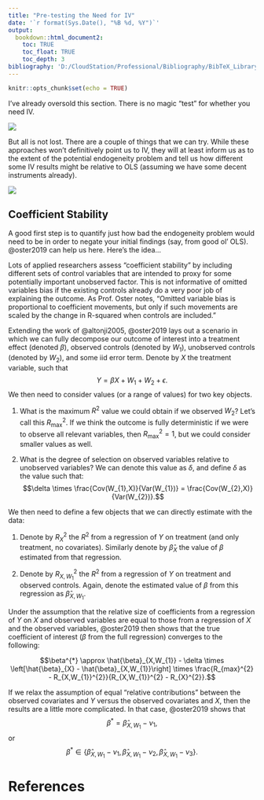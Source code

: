 ```yaml
---
title: "Pre-testing the Need for IV"
date: '`r format(Sys.Date(), "%B %d, %Y")`'
output: 
  bookdown::html_document2:
    toc: TRUE
    toc_float: TRUE
    toc_depth: 3
bibliography: 'D:/CloudStation/Professional/Bibliography/BibTeX_Library.bib'    
---
```


```r
knitr::opts_chunk$set(echo = TRUE)
```


I've already oversold this section. There is no magic "test" for whether you need IV.

![](https://media.giphy.com/media/oXB0K4oFw3fck/giphy.gif)

But all is not lost. There are a couple of things that we can try. While these approaches won't definitively point us to IV, they will at least inform us as to the extent of the potential endogeneity problem and tell us how different some IV results might be relative to OLS (assuming we have some decent instruments already).

![](https://media.giphy.com/media/ZExucn4EDMUtX0p9dt/giphy.gif)


## Coefficient Stability 

A good first step is to quantify just how bad the endogeneity problem would need to be in order to negate your initial findings (say, from good ol' OLS). @oster2019 can help us here. Here's the idea...

Lots of applied researchers assess "coefficient stability" by including different sets of control variables that are intended to proxy for some potentially important unobserved factor. This is not informative of omitted variables bias if the existing controls already do a very poor job of explaining the outcome. As Prof. Oster notes, "Omitted variable bias is proportional to coefficient movements, but only if such movements are scaled by the change in R-squared when controls are included."

Extending the work of @altonji2005, @oster2019 lays out a scenario in which we can fully decompose our outcome of interest into a treatment effect (denoted $\beta$), observed controls (denoted by $W_{1}$), unobserved controls (denoted by $W_{2}$), and some iid error term. Denote by $X$ the treatment variable, such that $$Y = \beta X + W_{1} + W_{2} + \epsilon.$$ We then need to consider values (or a range of values) for two key objects. 

1. What is the maximum $R^2$ value we could obtain if we observed $W_{2}$? Let's call this $R_{\text{max}}^{2}$. If we think the outcome is fully deterministic if we were to observe all relevant variables, then $R_{\text{max}}^{2}=1$, but we could consider smaller values as well.

2. What is the degree of selection on observed variables relative to unobserved variables? We can denote this value as $\delta$, and define $\delta$ as the value such that: $$\delta \times \frac{Cov(W_{1},X)}{Var(W_{1})} = \frac{Cov(W_{2},X)}{Var(W_{2})}.$$

We then need to define a few objects that we can directly estimate with the data:

1. Denote by $R^{2}_{X}$ the $R^{2}$ from a regression of $Y$ on treatment (and only treatment, no covariates). Similarly denote by $\hat{\beta}_{X}$ the value of $\beta$ estimated from that regression. 

2. Denote by $R^{2}_{X,W_{1}}$ the $R^{2}$ from a regression of $Y$ on treatment and observed controls. Again, denote the estimated value of $\beta$ from this regression as $\hat{\beta}_{X, W_{1}}$. 

Under the assumption that the relative size of coefficients from a regression of $Y$ on $X$ and observed variables are equal to those from a regression of $X$ and the observed variables, @oster2019 then shows that the true coefficient of interest ($\beta$ from the full regression) converges to the following:

$$\beta^{*} \approx \hat{\beta}_{X,W_{1}} - \delta \times \left[\hat{\beta}_{X} - \hat{\beta}_{X,W_{1}}\right] \times \frac{R_{max}^{2} - R_{X,W_{1}}^{2}}{R_{X,W_{1}}^{2} - R_{X}^{2}}.$$

If we relax the assumption of equal "relative contributions" between the observed covariates and $Y$ versus the observed covariates and $X$, then the results are a little more complicated. In that case, @oster2019 shows that $$\beta^{*} = \hat{\beta}_{X,W_{1}} - \nu_{1},$$ or $$\beta^{*} \in \left\{ \hat{\beta}_{X,W_{1}} - \nu_{1}, \hat{\beta}_{X,W_{1}} - \nu_{2}, \hat{\beta}_{X,W_{1}} - \nu_{3} \right\}.$$

# References